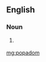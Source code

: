 ==English==

===Noun===
{{en-noun}}

# {{uncommon}} {{alternative spelling of|papadom}}

[[mg:popadom]]